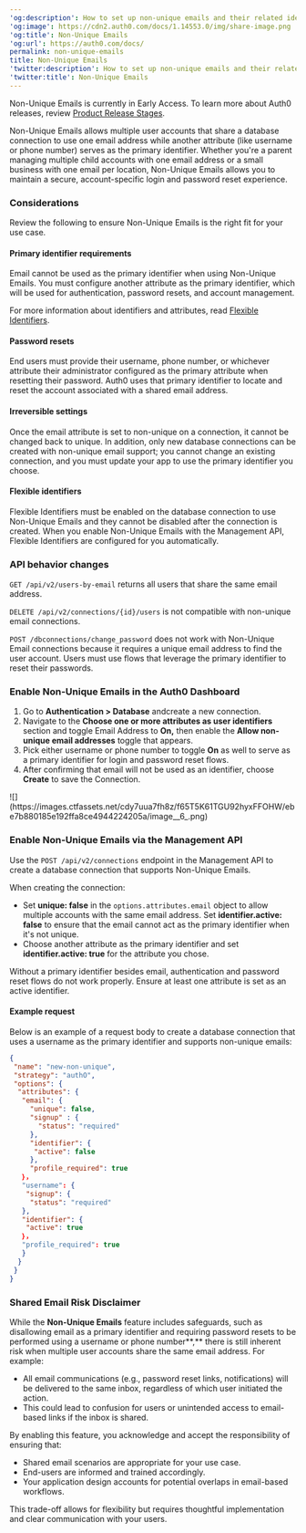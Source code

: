 ---
'og:description': How to set up non-unique emails and their related identifiers
'og:image': https://cdn2.auth0.com/docs/1.14553.0/img/share-image.png
'og:title': Non-Unique Emails
'og:url': https://auth0.com/docs/
permalink: non-unique-emails
title: Non-Unique Emails
'twitter:description': How to set up non-unique emails and their related identifiers
'twitter:title': Non-Unique Emails
---
<Callout icon="file-lines" color="#0EA5E9" iconType="regular">

Non-Unique Emails is currently in Early Access. To learn more about Auth0 releases, review [Product Release Stages](/docs/troubleshoot/product-lifecycle/product-release-stages).

</Callout>

Non-Unique Emails allows multiple user accounts that share a database connection to use one email address while another attribute (like username or phone number) serves as the primary identifier. Whether you're a parent managing multiple child accounts with one email address or a small business with one email per location, Non-Unique Emails allows you to maintain a secure, account-specific login and password reset experience.

### Considerations

Review the following to ensure Non-Unique Emails is the right fit for your use case.

#### Primary identifier requirements

Email cannot be used as the primary identifier when using Non-Unique Emails. You must configure another attribute as the primary identifier, which will be used for authentication, password resets, and account management.

For more information about identifiers and attributes, read [Flexible Identifiers](/docs/authenticate/database-connections/flexible-identifiers-and-attributes).

#### Password resets

End users must provide their username, phone number, or whichever attribute their administrator configured as the primary attribute when resetting their password. Auth0 uses that primary identifier to locate and reset the account associated with a shared email address.

#### Irreversible settings

Once the email attribute is set to non-unique on a connection, it cannot be changed back to unique. In addition, only new database connections can be created with non-unique email support; you cannot change an existing connection, and you must update your app to use the primary identifier you choose.

#### Flexible identifiers

Flexible Identifiers must be enabled on the database connection to use Non-Unique Emails and they cannot be disabled after the connection is created. When you enable Non-Unique Emails with the <Tooltip tip="" cta="View Glossary" href="/docs/glossary?term=Management+API">Management API</Tooltip>, Flexible Identifiers are configured for you automatically.

### API behavior changes

`GET /api/v2/users-by-email` returns all users that share the same email address.

`DELETE /api/v2/connections/{id}/users` is not compatible with non-unique email connections.

`POST /dbconnections/change_password` does not work with Non-Unique Email connections because it requires a unique email address to find the user account. Users must use flows that leverage the primary identifier to reset their passwords.

### Enable Non-Unique Emails in the Auth0 Dashboard

1. Go to **Authentication > Database** andcreate a new connection.
2. Navigate to the **Choose one or more attributes as user identifiers** section and toggle Email Address to **On,** then enable the **Allow non-unique email addresses** toggle that appears.
3. Pick either username or phone number to toggle **On** as well to serve as a primary identifier for login and password reset flows.
4. After confirming that email will not be used as an identifier, choose **Create** to save the Connection.

<Frame>![](https://images.ctfassets.net/cdy7uua7fh8z/f65T5K61TGU92hyxFFOHW/ebe7b880185e192ffa8ce4944224205a/image__6_.png)</Frame>

### Enable Non-Unique Emails via the Management API

Use the `POST /api/v2/connections` endpoint in the Management API to create a database connection that supports Non-Unique Emails.

When creating the connection:

* Set **unique: false** in the `options.attributes.email` object to allow multiple accounts with the same email address. Set **identifier.active: false** to ensure that the email cannot act as the primary identifier when it's not unique.
* Choose another attribute as the primary identifier and set **identifier.active: true** for the attribute you chose.

Without a primary identifier besides email, authentication and password reset flows do not work properly. Ensure at least one attribute is set as an active identifier.

#### Example request

Below is an example of a request body to create a database connection that uses a username as the primary identifier and supports non-unique emails:

```json lines expandable
{
 "name": "new-non-unique",
 "strategy": "authO",
 "options": {
  "attributes": {
   "email": {
     "unique": false,
     "signup" : {
       "status": "required"
     },
     "identifier": {
      "active": false
     },
     "profile_required": true
   ｝，
   "username": {
    "signup": {
     "status": "required"
   },
   "identifier": {
    "active": true
   ｝，
   "profile_required": true
   }
  }
 }
}
```






### Shared Email Risk Disclaimer

While the **Non-Unique Emails** feature includes safeguards, such as disallowing email as a primary identifier and requiring password resets to be performed using a username or phone number**,** there is still inherent risk when multiple user accounts share the same email address. For example:

* All email communications (e.g., password reset links, notifications) will be delivered to the same inbox, regardless of which user initiated the action.
* This could lead to confusion for users or unintended access to email-based links if the inbox is shared.

By enabling this feature, you acknowledge and accept the responsibility of ensuring that:

* Shared email scenarios are appropriate for your use case.
* End-users are informed and trained accordingly.
* Your application design accounts for potential overlaps in email-based workflows.

This trade-off allows for flexibility but requires thoughtful implementation and clear communication with your users.